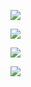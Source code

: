 
<Row>

<Column colLg={4} colMd={4} noGutterMdLeft>
<ArticleCard
    color="dark"
    title="Introduction"
    subTitle="Getting started with Digital Business Automation."
    href="/introduction/overview/"
    actionIcon="arrowRight"
    color="light"
    >

![](./images/home-introduction.jpg)

</ArticleCard>
</Column>


<Column colLg={4} colMd={4} noGutterMdLeft>
<ArticleCard
    color="dark"
    title="Methodology"
    subTitle="Master business automation methodologies from start to finish."
    href="/methodology/overview/"
    actionIcon="arrowRight"
    color="light"
    >

![](./images/home-methodology.jpg)

</ArticleCard>
</Column>

<Column colLg={4} colMd={4} noGutterMdLeft>
<ArticleCard
    color="dark"
    title="Technology"
    subTitle="Leverage the technologies behind DBA Architectures."
    href="/technology/"
    actionIcon="arrowRight"
    color="light"
    >

![](./images/home-technology.jpg)

</ArticleCard>
</Column>
</Row>
<Row>
<Column colLg={4} colMd={4} noGutterMdLeft>
<ArticleCard
    color="dark"
    title="Scenarios & Use Cases"
    subTitle="Walk through real-world use cases."
    href="/usec-cases/overview/"
    actionIcon="arrowRight"
    color="light"
    >

![](./images/home-usecases.jpg)

</ArticleCard>
</Column>
</Row>
